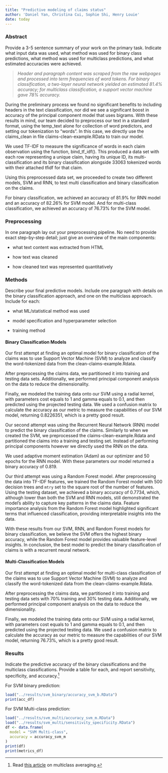 ```yaml
---
title: "Predictive modeling of claims status"
author: 'Daniel Yan, Christina Cui, Sophie Shi, Henry Louie'
date: today
---
```


### Abstract

Provide a 3-5 sentence summary of your work on the primary task. Indicate what input data was used, what method was used for binary class predictions, what method was used for multiclass predictions, and what estimated accuracies were achieved.

> *Header and paragraph content was scraped from the raw webpages and processed into term frequencies of word tokens. For binary classification, a two-layer neural network yielded an estimated 81.4% accuracy; for multiclass classification, a support vector machine gave 78% accuracy.*

During the preliminary process we found no significant benefits to including headers in the text classification, nor did we see a significant boost in accuracy of the principal component model that uses bigrams. With these results in mind, our team decided to preprocess our text in a standard format, using the temp_text alone for collection of word predictors, and setting our tokenization to "words". In this case, we directly use the claims_clean in file claims-clean-example.RData to train our model. 

We used TF-IDF to measure the significance of words in each claim observation using the function, bind_tf_idf(). This produced a data set with each row representing a unique claim, having its unique ID, its multi-classification and its binary classification alongside 33063 tokenized words with their attached tfidf for that claim.

Using this preprocessed data set, we proceeded to create two different models, SVM and RNN, to test multi classification and binary classification on the claims. 

For binary classification, we achieved an accuracy of 81.9% for RNN model and an accuracy of 82.26% for SVM model. And for multi-class classification, we achieved an accuracy of 76.73% for the SVM model.

### Preprocessing

In one paragraph lay out your preprocessing pipeline. No need to provide exact step-by-step detail; just give an overview of the main components:

-   what text content was extracted from HTML

-   how text was cleaned

-   how cleaned text was represented quantitatively

### Methods

Describe your final predictive models. Include one paragraph with details on the binary classification approach, and one on the multiclass approach. Include for each:

-   what ML/statistical method was used

-   model specification and hyperparameter selection

-   training method

#### Binary Classification Models

Our first attempt at finding an optimal model for binary classification of the claims was to use Support Vector Machine (SVM) to analyze and classify the word-tokenized data from the clean-claims-example.Rdata.

After preprocessing the claims data, we partitioned it into training and testing data sets. Additionally, we performed principal component analysis on the data to reduce the dimensionality.

Finally, we modeled the training data onto our SVM using a radial kernel, with parameters cost equals to 1 and gamma equals to 0.1, and then predicted using the projected testing data. We used a confusion matrix to calculate the accuracy as our metric to measure the capabilities of our SVM model, returning 0.8226351, which is a pretty good result.

Our second attempt was using the Recurrent Neural Network (RNN) model to predict the binary classification of the claims. Similarly to when we created the SVM, we preprocessed the claims-clean-example.Rdata and partitioned the claims into a training and testing set. Instead of performing principal components however we directly used the RNN on the data.

We used adaptive moment estimation (Adam) as our optimizer and 50 epochs for the RNN model. With these parameters our model returned a binary accuracy of 0.819.

Our third attempt was using a Random Forest model. After preprocessing the data into TF-IDF features, we trained the Random Forest model with 500 decision trees and `mtry` set to the square root of the number of features. Using the testing dataset, we achieved a binary accuracy of 0.7734, which, although lower than both the SVM and RNN models, still demonstrated the model's ability to capture key patterns in the claims data. Feature importance analysis from the Random Forest model highlighted significant terms that influenced classification, providing interpretable insights into the data.

With these results from our SVM, RNN, and Random Forest models for binary classification, we believe the SVM offers the highest binary accuracy, while the Random Forest model provides valuable feature-level insights. In conclusion, the best model to predict the binary classification of claims is with a recurrent neural network.


#### Multi-Classification Models
Our first attempt at finding an optimal model for multi-class classification of the claims was to use Support Vector Machine (SVM) to analyze and classify the word-tokenized data from the clean-claims-example.Rdata.

After preprocessing the claims data, we partitioned it into training and testing data sets with 70% training and 30% testing data. Additionally, we performed principal component analysis on the data to reduce the dimensionality.

Finally, we modeled the training data onto our SVM using a radial kernel, with parameters cost equals to 1 and gamma equals to 0.1, and then predicted using the projected testing data. We used a confusion matrix to calculate the accuracy as our metric to measure the capabilities of our SVM model, returning 76.73%, which is a pretty good result.

### Results

Indicate the predictive accuracy of the binary classifications and the multiclass classifications. Provide a table for each, and report sensitivity, specificity, and accuracy.[^1]

For SVM binary prediction:
```r
load("../results/svm_binary/accuracy_svm_b.RData")
print(acc_df)
```
For SVM Multi-class prediction:
```r
load("../results/svm_multi/accuracy_svm_m.RData")
load("../results/svm_multi/sensitivity_specificity.RData")
df <- data.frame(
  model = "SVM Multi-class",
  accuracy = accuracy_svm_m
)
print(df)
print(metrics_df)
```


[^1]: Read [this article](https://yardstick.tidymodels.org/articles/multiclass.html) on multiclass averaging.
